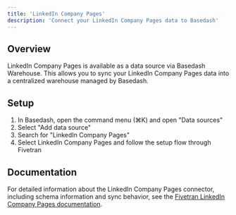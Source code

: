 ```yaml
---
title: 'LinkedIn Company Pages'
description: 'Connect your LinkedIn Company Pages data to Basedash'
---
```


## Overview

LinkedIn Company Pages is available as a data source via Basedash Warehouse. This allows you to sync your LinkedIn Company Pages data into a centralized warehouse managed by Basedash.

## Setup

1. In Basedash, open the command menu (⌘K) and open "Data sources"
2. Select "Add data source"
3. Search for "LinkedIn Company Pages"
4. Select LinkedIn Company Pages and follow the setup flow through Fivetran

## Documentation

For detailed information about the LinkedIn Company Pages connector, including schema information and sync behavior, see the [Fivetran LinkedIn Company Pages documentation](https://fivetran.com/docs/connectors/applications/linkedin-company-pages).
